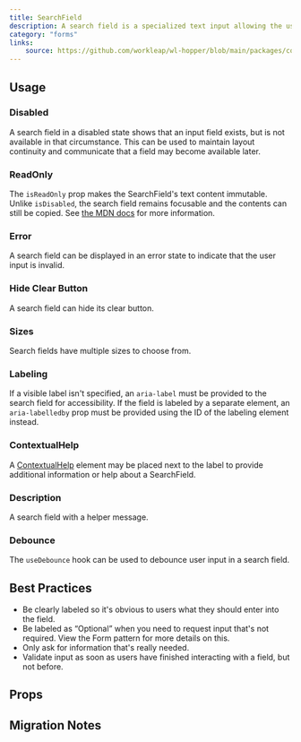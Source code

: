 ```yaml
---
title: SearchField
description: A search field is a specialized text input allowing the user to perform a search.
category: "forms"
links:
    source: https://github.com/workleap/wl-hopper/blob/main/packages/components/src/inputs/src/SearchField.tsx
---
```


<Example src="inputs/docs/search-field/preview" isOpen />

## Usage

### Disabled
A search field in a disabled state shows that an input field exists, but is not available in that circumstance. This can be used to maintain layout continuity and communicate that a field may become available later.

<Example src="inputs/docs/search-field/disabled" />

### ReadOnly
The `isReadOnly` prop makes the SearchField's text content immutable. Unlike `isDisabled`, the search field remains focusable and the contents can still be copied. See [the MDN docs](https://developer.mozilla.org/en-US/docs/Web/HTML/Attributes/readonly) for more information.

<Example src="inputs/docs/search-field/readOnly" />

### Error
A search field can be displayed in an error state to indicate that the user input is invalid.

<Example src="inputs/docs/search-field/error" />

### Hide Clear Button
A search field can hide its clear button.

<Example src="inputs/docs/search-field/hideClearButton" />

### Sizes
Search fields have multiple sizes to choose from.

<Example src="inputs/docs/search-field/sizes" />

### Labeling
If a visible label isn't specified, an `aria-label` must be provided to the search field for accessibility. If the field is labeled by a separate element, an `aria-labelledby` prop must be provided using the ID of the labeling element instead.

<Example src="inputs/docs/search-field/labeling" />

### ContextualHelp

A [ContextualHelp](/components/ContextualHelp) element may be placed next to the label to provide additional information or help about a SearchField.

<Example src="inputs/docs/search-field/ContextualHelp" />

### Description
A search field with a helper message.

<Example src="inputs/docs/search-field/description" />

### Debounce

The `useDebounce` hook can be used to debounce user input in a search field.

<Example src="inputs/docs/search-field/debounce" />

## Best Practices

- Be clearly labeled so it's obvious to users what they should enter into the field.
- Be labeled as “Optional” when you need to request input that's not required. View the Form pattern for more details on this.
- Only ask for information that's really needed.
- Validate input as soon as users have finished interacting with a field, but not before.

## Props

<PropTable component="SearchField" />

## Migration Notes

<MigrateGuide src="inputs/docs/migration-notes-search-field" />
